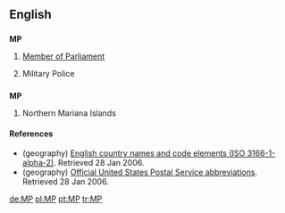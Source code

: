 {{see|mp|.mp}}
==English==

==={{initialism}}===
{{wikipedia}}
'''MP'''

# [[Member of Parliament]]
# {{military}} Military Police

==={{abbreviation}}===
'''MP'''

# {{geography}} Northern Mariana Islands

====References====
* (geography) [http://www.iso.ch/iso/en/prods-services/iso3166ma/02iso-3166-code-lists/list-en1.html English country names and code elements (ISO 3166-1-alpha-2)]. Retrieved 28 Jan 2006.
* (geography) [http://www.usps.com/ncsc/lookups/abbreviations.html Official United States Postal Service abbreviations]. Retrieved 28 Jan 2006.

[[de:MP]]
[[pl:MP]]
[[pt:MP]]
[[tr:MP]]